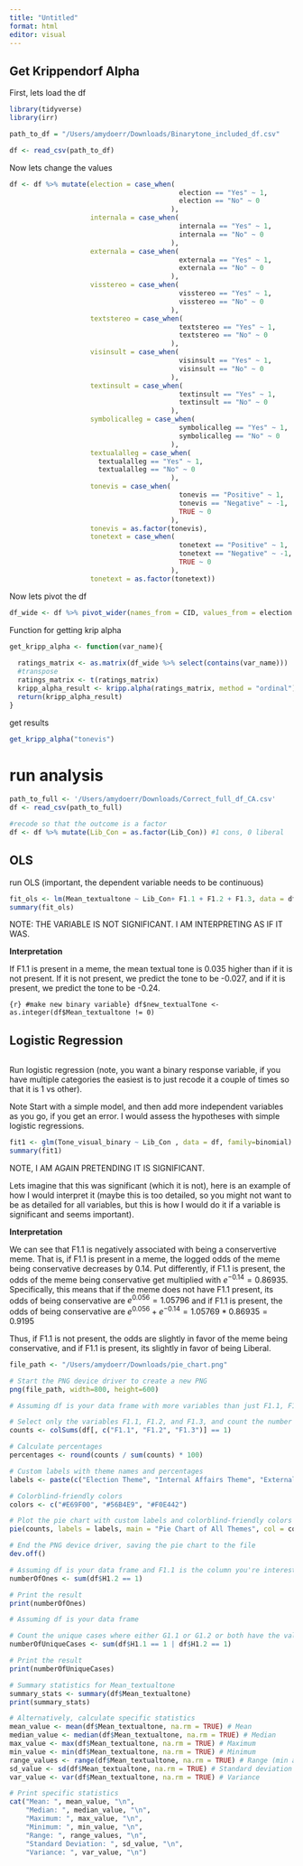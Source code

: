 ```yaml
---
title: "Untitled"
format: html
editor: visual
---
```


## Get Krippendorf Alpha

First, lets load the df

```r
library(tidyverse)
library(irr)

path_to_df = "/Users/amydoerr/Downloads/Binarytone_included_df.csv"

df <- read_csv(path_to_df)

```

Now lets change the values

```r
df <- df %>% mutate(election = case_when(
                                          election == "Yes" ~ 1,
                                          election == "No" ~ 0
                                        ),
                    internala = case_when(
                                          internala == "Yes" ~ 1,
                                          internala == "No" ~ 0
                                        ),
                    externala = case_when(
                                          externala == "Yes" ~ 1,
                                          externala == "No" ~ 0
                                        ),
                    visstereo = case_when(
                                          visstereo == "Yes" ~ 1,
                                          visstereo == "No" ~ 0
                                        ),
                    textstereo = case_when(
                                          textstereo == "Yes" ~ 1,
                                          textstereo == "No" ~ 0
                                        ),
                    visinsult = case_when(
                                          visinsult == "Yes" ~ 1,
                                          visinsult == "No" ~ 0
                                        ),
                    textinsult = case_when(
                                          textinsult == "Yes" ~ 1,
                                          textinsult == "No" ~ 0
                                        ),
                    symbolicalleg = case_when(
                                          symbolicalleg == "Yes" ~ 1,
                                          symbolicalleg == "No" ~ 0
                                        ),
                    textualalleg = case_when(
                      textualalleg == "Yes" ~ 1,
                      textualalleg == "No" ~ 0
                                        ),
                    tonevis = case_when(
                                          tonevis == "Positive" ~ 1,
                                          tonevis == "Negative" ~ -1, 
                                          TRUE ~ 0
                                        ),
                    tonevis = as.factor(tonevis), 
                    tonetext = case_when(
                                          tonetext == "Positive" ~ 1,
                                          tonetext == "Negative" ~ -1, 
                                          TRUE ~ 0
                                        ), 
                    tonetext = as.factor(tonetext))
```

Now lets pivot the df

```r
df_wide <- df %>% pivot_wider(names_from = CID, values_from = election:tonetext)
```

Function for getting krip alpha

```r
get_kripp_alpha <- function(var_name){
  
  ratings_matrix <- as.matrix(df_wide %>% select(contains(var_name)))
  #transpose
  ratings_matrix <- t(ratings_matrix)
  kripp_alpha_result <- kripp.alpha(ratings_matrix, method = "ordinal")                                        
  return(kripp_alpha_result)
}
```

get results

```r

get_kripp_alpha("tonevis")
```

# run analysis

```r
path_to_full <- '/Users/amydoerr/Downloads/Correct_full_df_CA.csv'
df <- read_csv(path_to_full)
```

```r
#recode so that the outcome is a factor
df <- df %>% mutate(Lib_Con = as.factor(Lib_Con)) #1 cons, 0 liberal

```

## OLS

run OLS (important, the dependent variable needs to be continuous)

```r
fit_ols <- lm(Mean_textualtone ~ Lib_Con+ F1.1 + F1.2 + F1.3, data = df)
summary(fit_ols)
```

NOTE: THE VARIABLE IS NOT SIGNIFICANT. I AM INTERPRETING AS IF IT WAS.

**Interpretation**

If F1.1 is present in a meme, the mean textual tone is 0.035 higher than if it is not present. If it is not present, we predict the tone to be -0.027, and if it is present, we predict the tone to be -0.24.

`{r} #make new binary variable} df$new_textualTone <- as.integer(df$Mean_textualtone != 0)`

## Logistic Regression
```r

```
Run logistic regression (note, you want a binary response variable, if you have multiple categories the easiest is to just recode it a couple of times so that it is 1 vs other).

Note Start with a simple model, and then add more independent variables as you go, if you get an error. I would assess the hypotheses with simple logistic regressions.

```r
fit1 <- glm(Tone_visual_binary ~ Lib_Con , data = df, family=binomial)
summary(fit1)

```

NOTE, I AM AGAIN PRETENDING IT IS SIGNIFICANT.

Lets imagine that this was significant (which it is not), here is an example of how I would interpret it (maybe this is too detailed, so you might not want to be as detailed for all variables, but this is how I would do it if a variable is significant and seems important).

**Interpretation**

We can see that F1.1 is negatively associated with being a conservertive meme. That is, if F1.1 is present in a meme, the logged odds of the meme being conservative decreases by 0.14. Put differently, if F1.1 is present, the odds of the meme being conservative get multiplied with $e^{-0.14} = 0.86935$. Specifically, this means that if the meme does not have F1.1 present, its odds of being conservative are $e^{0.056} = 1.05796$ and if F1.1 is present, the odds of being conservative are $e^{0.056} + e^{-0.14} = 1.05769 * 0.86935 = 0.9195$

Thus, if F1.1 is not present, the odds are slightly in favor of the meme being conservative, and if F1.1 is present, its slightly in favor of being Liberal.



```r
file_path <- "/Users/amydoerr/Downloads/pie_chart.png"

# Start the PNG device driver to create a new PNG
png(file_path, width=800, height=600)

# Assuming df is your data frame with more variables than just F1.1, F1.2, and F1.3

# Select only the variables F1.1, F1.2, and F1.3, and count the number of 1s in each
counts <- colSums(df[, c("F1.1", "F1.2", "F1.3")] == 1)

# Calculate percentages
percentages <- round(counts / sum(counts) * 100)

# Custom labels with theme names and percentages
labels <- paste(c("Election Theme", "Internal Affairs Theme", "External Affairs Theme"), " - ", percentages, "%", sep="")

# Colorblind-friendly colors
colors <- c("#E69F00", "#56B4E9", "#F0E442")

# Plot the pie chart with custom labels and colorblind-friendly colors
pie(counts, labels = labels, main = "Pie Chart of All Themes", col = colors)

# End the PNG device driver, saving the pie chart to the file
dev.off()

```

```r
# Assuming df is your data frame and F1.1 is the column you're interested in
numberOfOnes <- sum(df$H1.2 == 1)

# Print the result
print(numberOfOnes)

# Assuming df is your data frame

# Count the unique cases where either G1.1 or G1.2 or both have the value 1
numberOfUniqueCases <- sum(df$H1.1 == 1 | df$H1.2 == 1)

# Print the result
print(numberOfUniqueCases)
```

```r
# Summary statistics for Mean_textualtone
summary_stats <- summary(df$Mean_textualtone)
print(summary_stats)

# Alternatively, calculate specific statistics
mean_value <- mean(df$Mean_textualtone, na.rm = TRUE) # Mean
median_value <- median(df$Mean_textualtone, na.rm = TRUE) # Median
max_value <- max(df$Mean_textualtone, na.rm = TRUE) # Maximum
min_value <- min(df$Mean_textualtone, na.rm = TRUE) # Minimum
range_values <- range(df$Mean_textualtone, na.rm = TRUE) # Range (min and max)
sd_value <- sd(df$Mean_textualtone, na.rm = TRUE) # Standard deviation
var_value <- var(df$Mean_textualtone, na.rm = TRUE) # Variance

# Print specific statistics
cat("Mean: ", mean_value, "\n",
    "Median: ", median_value, "\n",
    "Maximum: ", max_value, "\n",
    "Minimum: ", min_value, "\n",
    "Range: ", range_values, "\n",
    "Standard Deviation: ", sd_value, "\n",
    "Variance: ", var_value, "\n")


```
